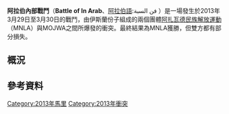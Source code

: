 {{Unreferenced|time=2017-06-26T00:55:00+00:00}}{{Expand|time=2017-06-26T00:56:46+00:00}}{{Infobox military conflict
|place=[[馬利|馬利]]安涅非、博恩一帶
|conflict=阿拉伯內部戰鬥
|partof=[[馬里北部衝突|馬里北部衝突]]
|date=2013年3月29日 － 3月30日
|result=阿扎瓦德勝利
|combatant1=[[File:MNLA_flag.svg|21px]] [[阿扎瓦德|阿扎瓦德]]
* [[阿扎瓦德民族解放運動|MNLA]]
|combatant2={{Flagicon image|ShababFlag.svg}} MOJWA
|commander1=[[File:MNLA_flag.svg|21px]] Mossa Ag Attaher
|commander2={{Flagicon image|ShababFlag.svg}} Abou Haq Younousse{{KIA}}
|strength1=
|strength2=
|casualties1=7-9人陣亡<br>8人受傷 
|casualties2=17人陣亡<br>1人被俘<br>4臺車輛被摧毀 
}}
{{Campaignbox 馬里北部衝突}}

'''阿拉伯內部戰鬥'''（'''Battle of In Arab'''、[[阿拉伯語|阿拉伯語]]:فن السبة ）是一場發生於2013年3月29日至3月30日的戰鬥，由伊斯蘭份子組成的兩個團體[[阿扎瓦德民族解放運動|阿扎瓦德民族解放運動]]（MNLA）與MOJWA之間所爆發的衝突。最終結果為MNLA獲勝，但雙方都有部分損失。

== 概況 ==

== 參考資料 ==
{{Reflist}}

[[Category:2013年馬里|Category:2013年馬里]]
[[Category:2013年衝突|Category:2013年衝突]]
